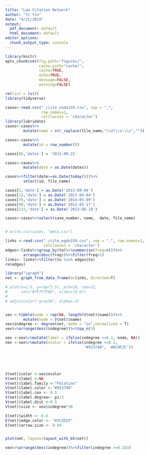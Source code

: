 ```yaml
---
title: "Law Citation Network"
author: "Yi Yin"
date: "4/21/2019"
output:
  pdf_document: default
  html_document: default
editor_options:
  chunk_output_type: console
---
```


```r
library(knitr)
opts_chunk$set(fig.path="figures/",
               cache.path="cache/",
               cache=TRUE,
               echo=TRUE,
               message=FALSE,
               warning=FALSE)  
```  



```r
rm(list = ls())
library(tidyverse)
```

```r
cases<-read.csv("./cite_node159.csv", sep = ",", 
                row.names=1, 
                colClasses = 'character')
library(lubridate)
cases<-cases%>%
        mutate(name = str_replace(file_name,"\\d*\\s-\\s",""))

cases<-cases%>%
        mutate(id = row_number())

cases[86,'dates'] = '2012-09-21'

cases<-cases%>%
        mutate(date = as.Date(dates))

cases%>%filter(date>=as.Date(today()))%>%
        select(id, file_name)

cases[5,'date'] = as.Date('2013-09-04')
cases[12,'date'] = as.Date('2017-04-04')
cases[76,'date'] = as.Date('2014-05-09')
cases[90,'date'] = as.Date('2012-05-17')
cases[133,'date'] = as.Date('2013-06-18')

cases<-cases%>%select(case_number, name,  date, file_name)


# write.csv(cases, "meta.csv")
```

```r
links <-read.csv("./cite_egde159.csv", sep = ",", row.names=1,
                 colClasses = 'character')
edges<-links%>%group_by(to)%>%summarise(freq=n())%>%
        arrange(desc(freq))%>%filter(freq>5)
links<- links%>%filter(to %in% edges$to)
rm(edges)

```


```r
library("igraph")
net <- graph_from_data_frame(d=links, directed=T)

# plot(x=1:5, y=rep(5,5), pch=19, cex=12, 
#      col="#7F7F7F66", xlim=c(0,6))  
# 
# adjustcolor("gray50", alpha=.4)


vex <-tibble(node = rep(NA, length(V(net)$name)))%>%
        mutate(node = V(net)$name)
vex$indegree <- degree(net, mode = "in",normalized = T)
vex%>%arrange(desc(indegree))%>%top_n(3)

vex <-vex%>%mutate(label = ifelse(indegree >=0.1, node, NA))
vex <-vex%>%mutate(ncolor = ifelse(indegree >=0.1, 
                                   "#923740", '#8C9F2C'))





V(net)$color <-vex$ncolor
V(net)$label <-NA
V(net)$label.family <-"Palatino"
V(net)$label.color <-"#923740"
V(net)$label.cex <- 0.5
V(net)$label.degree<- pi/3
V(net)$label.dist <-0.5
V(net)$size <- vex$indegree*30

E(net)$width <- 0.6
E(net)$edge.color <- "#2C2D25"
E(net)$arrow.size <- 0.04


plot(net, layout=layout_with_kk(net))

vex%>%arrange(desc(indegree))%>%filter(indegree >=0.103)
```



